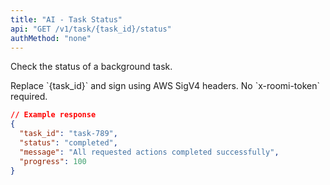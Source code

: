 ```yaml
---
title: "AI - Task Status"
api: "GET /v1/task/{task_id}/status"
authMethod: "none"
---
```


Check the status of a background task.

<Note>
  Replace `{task_id}` and sign using AWS SigV4 headers. No `x-roomi-token` required.
</Note>

```json
// Example response
{
  "task_id": "task-789",
  "status": "completed",
  "message": "All requested actions completed successfully",
  "progress": 100
}
```

